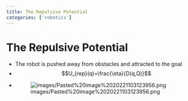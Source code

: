 ```yaml
---
title: The Repulsive Potential
categories: ['robotics']
---
```


# The Repulsive Potential
- The robot is pushed away from obstacles and attracted to the goal
- $$U_{rep}(q)=\frac{\eta}{D(q,Q)}$$
- ![images/Pasted%20image%2020221103123956.png](images/Pasted%20image%2020221103123956.png)



